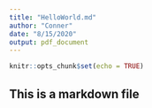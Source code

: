 ```yaml
---
title: "HelloWorld.md"
author: "Conner"
date: "8/15/2020"
output: pdf_document
---
```


```r
knitr::opts_chunk$set(echo = TRUE)
```

## This is a markdown file


